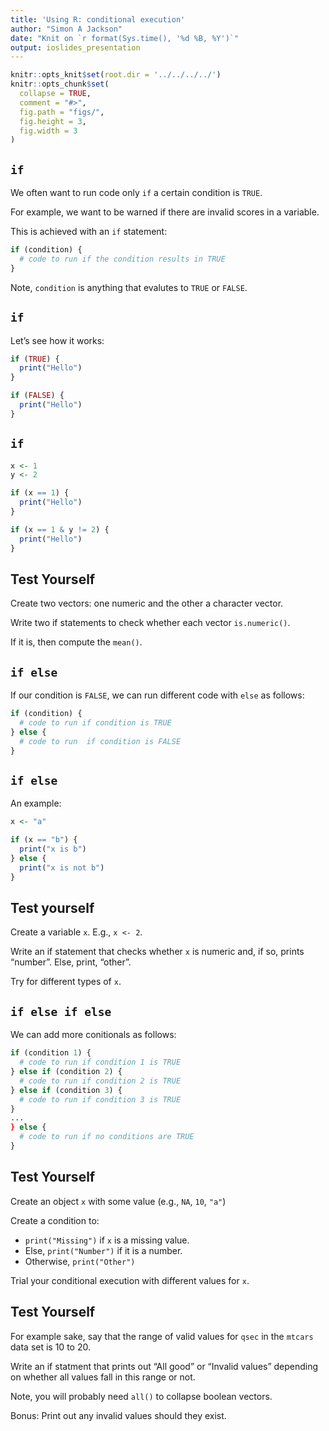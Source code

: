 ```yaml
---
title: 'Using R: conditional execution'
author: "Simon A Jackson"
date: "Knit on `r format(Sys.time(), '%d %B, %Y')`"
output: ioslides_presentation
---
```


```r
knitr::opts_knit$set(root.dir = '../../../../')
knitr::opts_chunk$set(
  collapse = TRUE,
  comment = "#>",
  fig.path = "figs/",
  fig.height = 3,
  fig.width = 3
)
```

## `if`

We often want to run code only `if` a certain condition is `TRUE`.

For example, we want to be warned if there are invalid scores in a variable.

This is achieved with an `if` statement:

```r
if (condition) {
  # code to run if the condition results in TRUE
}
```

Note, `condition` is anything that evalutes to `TRUE` or `FALSE`.

## `if`

Let's see how it works:

```r
if (TRUE) {
  print("Hello")
}

if (FALSE) {
  print("Hello")
}
```

## `if`

```r
x <- 1
y <- 2

if (x == 1) {
  print("Hello")
}

if (x == 1 & y != 2) {
  print("Hello")
}
```

## Test Yourself

Create two vectors: one numeric and the other a character vector.

Write two if statements to check whether each vector `is.numeric()`.

If it is, then compute the `mean()`.

## `if else`

If our condition is `FALSE`, we can run different code with `else` as follows:

```r
if (condition) {
  # code to run if condition is TRUE
} else {
  # code to run  if condition is FALSE
}
```

## `if else`

An example:

```r
x <- "a"

if (x == "b") {
  print("x is b")
} else {
  print("x is not b")
}
```

## Test yourself

Create a variable `x`. E.g., `x <- 2`.

Write an if statement that checks whether `x` is numeric and, if so, prints "number". Else, print, "other".

Try for different types of `x`.

## `if else if else`

We can add more conitionals as follows:

```r
if (condition 1) {
  # code to run if condition 1 is TRUE
} else if (condition 2) {
  # code to run if condition 2 is TRUE
} else if (condition 3) {
  # code to run if condition 3 is TRUE
}
...
} else {
  # code to run if no conditions are TRUE
}
```

## Test Yourself

Create an object `x` with some value (e.g., `NA`, `10`, `"a"`)

Create a condition to:

- `print("Missing")` if `x` is a missing value.
- Else, `print("Number")` if it is a number.
- Otherwise, `print("Other")`

Trial your conditional execution with different values for `x`.

## Test Yourself

For example sake, say that the range of valid values for `qsec` in the `mtcars` data set is 10 to 20.

Write an if statment that prints out "All good" or "Invalid values" depending on whether all values fall in this range or not.

Note, you will probably need `all()` to collapse boolean vectors.

Bonus: Print out any invalid values should they exist.
